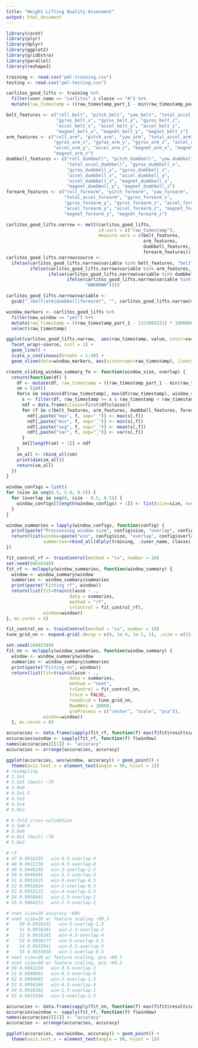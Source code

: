 ```yaml
---
title: "Weight Lifting Quality Assesment"
output: html_document
---
```


```r
library(caret)
library(plyr)
library(dplyr)
library(ggplot2)
library(gridExtra)
library(parallel)
library(reshape2)
```

```r
training <- read.csv("pml-training.csv")
testing <- read.csv("pml-testing.csv")
```

```r
carlitos_good_lifts <- training %>% 
  filter(user_name == "carlitos" & classe == "A") %>%
  mutate(raw_timestamp = ((raw_timestamp_part_1 - min(raw_timestamp_part_1)) * 1000000 + raw_timestamp_part_2) / 1000000.0)

belt_features <- c("roll_belt", "pitch_belt", "yaw_belt", "total_accel_belt",
                   "gyros_belt_x", "gyros_belt_y", "gyros_belt_z", 
                   "accel_belt_x", "accel_belt_y", "accel_belt_z", 
                   "magnet_belt_x", "magnet_belt_y", "magnet_belt_z")
arm_features <- c("roll_arm", "pitch_arm", "yaw_arm", "total_accel_arm", 
                  "gyros_arm_x", "gyros_arm_y", "gyros_arm_z", "accel_arm_x",
                  "accel_arm_y", "accel_arm_z", "magnet_arm_x", "magnet_arm_y",
                  "magnet_arm_z")
dumbbell_features <- c("roll_dumbbell", "pitch_dumbbell", "yaw_dumbbell",
                       "total_accel_dumbbell", "gyros_dumbbell_x", 
                       "gyros_dumbbell_y", "gyros_dumbbell_z", 
                       "accel_dumbbell_x", "accel_dumbbell_y", 
                       "accel_dumbbell_z", "magnet_dumbbell_x", 
                       "magnet_dumbbell_y", "magnet_dumbbell_z")
forearm_features <- c("roll_forearm", "pitch_forearm", "yaw_forearm",
                      "total_accel_forearm", "gyros_forearm_x", 
                      "gyros_forearm_y", "gyros_forearm_z", "accel_forearm_x",
                      "accel_forearm_y", "accel_forearm_z", "magnet_forearm_x",
                      "magnet_forearm_y", "magnet_forearm_z")

carlitos_good_lifts.narrow <- melt(carlitos_good_lifts, 
                                   id.vars = c("raw_timestamp"), 
                                   measure.vars = c(belt_features,
                                                    arm_features,
                                                    dumbbell_features,
                                                    forearm_features))
carlitos_good_lifts.narrow$source <- 
  ifelse(carlitos_good_lifts.narrow$variable %in% belt_features, "belt", 
         ifelse(carlitos_good_lifts.narrow$variable %in% arm_features, "arm",
                ifelse(carlitos_good_lifts.narrow$variable %in% dumbbell_features, "dumbbell",
                       ifelse(carlitos_good_lifts.narrow$variable %in% forearm_features, "forearm", 
                              "UNKNOWN"))))

carlitos_good_lifts.narrow$variable <- 
  gsub("_(belt|arm|dumbbell|forearm)", "", carlitos_good_lifts.narrow$variable)

window_markers <- carlitos_good_lifts %>%
  filter(new_window == "yes") %>%
  mutate(raw_timestamp = ((raw_timestamp_part_1 - 1323084231) * 1000000 + raw_timestamp_part_2) / 1000000.0) %>%
  select(raw_timestamp)
```


```r
ggplot(carlitos_good_lifts.narrow,  aes(raw_timestamp, value, color=variable)) + 
  facet_wrap(~source, ncol = 1) +
  geom_line() + 
  scale_x_continuous(breaks = 1:40) + 
  geom_vline(data=window_markers, aes(xintercept=raw_timestamp), linetype="longdash", alpha = 0.3)
```

```r
create_sliding_window_summary_fn <- function(window_size, overlap) {
  return(function(df) {
    df <- mutate(df, raw_timestamp = ((raw_timestamp_part_1 - min(raw_timestamp_part_1)) * 1000000 + raw_timestamp_part_2) / 1000000.0)
    sm = list()
    for(x in seq(min(df$raw_timestamp), max(df$raw_timestamp), window_size - overlap)) {
      s <- filter(df, raw_timestamp >= x & raw_timestamp < raw_timestamp + window_size)
      ndf = data.frame(classe=first(df$classe))
      for (f in c(belt_features, arm_features, dumbbell_features, forearm_features)) {
        ndf[,paste("max", f, sep="_")] <- max(s[,f])
        ndf[,paste("min", f, sep="_")] <- min(s[,f])
        ndf[,paste("avg", f, sep="_")] <- mean(s[,f])
        ndf[,paste("var", f, sep="_")] <- var(s[,f])
      }
      sm[[length(sm) + 1]] = ndf
    }
    sm_all <- rbind_all(sm)
    print(dim(sm_all))
    return(sm_all)
  })
}

window_configs = list()
for (size in seq(0.5, 5.0, 0.5)) {
  for (overlap in seq(0, size - 0.5, 0.5)) {
    window_configs[[length(window_configs) + 1]] <- list(size=size, overlap=overlap)
  }
}

window_summaries = lapply(window_configs, function(config) {
  print(paste("Proccessing window size", config$size, "overlap", config$overlap))
  return(list(window=paste("win", config$size, "overlap", config$overlap, sep = "-"),
              summaries=rbind_all(dlply(training, .(user_name, classe), create_sliding_window_summary_fn(size, overlap)))))
})
```

```r
fit_control_rf <- trainControl(method = "cv", number = 10)
set.seed(94610348)
fit_rf <- mclapply(window_summaries, function(window_summary) {
  window <- window_summary$window
  summaries <- window_summary$summaries
  print(paste("Fitting rf", window))
  return(list(fit=train(classe ~ .,
                        data = summaries,
                        method = "rf",
                        trControl = fit_control_rf),
              window=window))
}, mc.cores = 8)
```

```r
fit_control_nn <- trainControl(method = "cv", number = 10)
tune_grid_nn <- expand.grid(.decay = c(0, 1e-4, 1e-1, 1), .size = c(15, 30, 50))

set.seed(10482349)
fit_nn <- mclapply(window_summaries, function(window_summary) {
  window <- window_summary$window
  summaries <- window_summary$summaries
  print(paste("Fitting nn", window))
  return(list(fit=train(classe ~ ., 
                        data = summaries, 
                        method = "nnet", 
                        trControl = fit_control_nn, 
                        trace = FALSE, 
                        tuneGrid = tune_grid_nn,
                        MaxNWts = 10000,
                        preProcess = c("center", "scale", "pca")),
              window=window))
  }, mc.cores = 8)
```

```r
accuracies <- data.frame(sapply(fit_rf, function(f) max(f$fit$results$Accuracy)))
accuracies$window <- sapply(fit_rf, function(f) f$window)
names(accuracies)[[1]] <- "accuracy"
accuracies <- arrange(accuracies, accuracy)

ggplot(accuracies, aes(window, accuracy)) + geom_point() + 
  theme(axis.text.x = element_text(angle = 90, hjust = 1))
# resampling
# 1.5o1
# 3.5o5 (best) ~75
# 3.0o0
# 4.5o1.5
# 4.5o3
# 4.5o4
# 5.0o2

# k-fold cross-validation
# 3.5o0.5
# 3.0o0
# 4.0o1 (best) ~78
# 5.0o2

# rf
# 47 0.9916235   win-4.5-overlap-4
# 48 0.9922150   win-0.5-overlap-0
# 49 0.9940295   win-3-overlap-2.5
# 50 0.9940401   win-3.5-overlap-3
# 51 0.9951915   win-5-overlap-4.5
# 52 0.9952024   win-1-overlap-0.5
# 53 0.9952131   win-4-overlap-3.5
# 54 0.9958045   win-1.5-overlap-1
# 55 0.9964213   win-2.5-overlap-2

# nnet size=20 accuracy ~60%
# nnet size=20 w/ feature scaling ~99.3
#    50 0.9910141   win-2-overlap-1.5
#    51 0.9916201   win-2.5-overlap-2
#    52 0.9916201   win-4.5-overlap-4
#    53 0.9928177   win-5-overlap-4.5
#    54 0.9933841   win-3.5-overlap-3
#    55 0.9933950   win-1-overlap-0.5
# nnet size=20 w/ feature scaling, pca ~98.7
# nnet size=50 w/ feature scaling, pca ~99.2
# 50 0.9892210   win-3.5-overlap-3
# 51 0.9898092   win-0.5-overlap-0
# 52 0.9904082   win-2-overlap-1.5
# 53 0.9904369   win-4.5-overlap-4
# 54 0.9916202   win-1.5-overlap-1
# 55 0.9921936   win-3-overlap-2.5

```

```r
accuracies <- data.frame(sapply(fit_nn, function(f) max(f$fit$results$Accuracy, na.rm = TRUE)))
accuracies$window <- sapply(fit_rf, function(f) f$window)
names(accuracies)[[1]] <- "accuracy"
accuracies <- arrange(accuracies, accuracy)

ggplot(accuracies, aes(window, accuracy)) + geom_point() + 
  theme(axis.text.x = element_text(angle = 90, hjust = 1))
```
